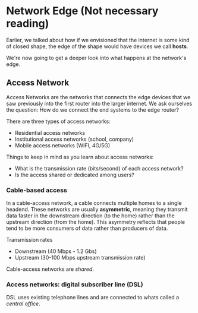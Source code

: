 # Network Edge (Not necessary reading)

Earlier, we talked about how if we envisioned that the internet is some kind of closed shape, the edge of the shape would have devices we call **hosts**.

We're now going to get a deeper look into what happens at the network's edge.


## Access Network

Access Networks are the networks that connects the edge devices that we saw previously into the first router into the larger internet. We ask ourselves the question: How do we connect the end systems to the edge router?

There are three types of access networks: 

- Residential access networks
- Institutional access networks (school, company)
- Mobile access networks (WIFI, 4G/5G)

Things to keep in mind as you learn about access networks: 

- What is the transmission rate (bits/second) of each access network?
- Is the access shared or dedicated among users?

### Cable-based access 

In a cable-access network, a cable connects multiple homes to a single headend. These networks are usually **asymmetric**, meaning they transmit data faster in the downstream direction (to the home) rather than the upstream direction (from the home). This asymmetry reflects that people tend to be more consumers of data rather than producers of data.

Transmission rates

- Downstream (40 Mbps - 1.2 Gbs)
- Upstream (30-100 Mbps upstream transmission rate)

Cable-access networks are *shared*.

### Access networks: digital subscriber line (DSL)

DSL uses existing telephone lines and are connected  to whats called a *central office*.

 


